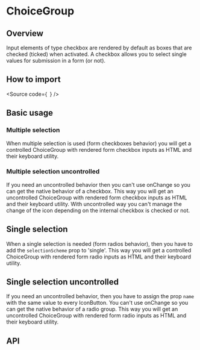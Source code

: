 

<Meta of={Stories} />

# ChoiceGroup

## Overview

Input elements of type checkbox are rendered by default as boxes that are checked (ticked) when activated.
A checkbox allows you to select single values for submission in a form (or not).

## How to import

<Source
  code={`
`}
/>

## Basic usage

<Canvas of={Stories.Base} />

### Multiple selection

When multiple selection is used (form checkboxes behavior) you will get a controlled
ChoiceGroup with rendered form checkbox inputs as HTML and their keyboard utility.

<Canvas of={Stories.MultipleSelectionControlled} />

### Multiple selection uncontrolled

If you need an uncontrolled behavior then you can't use onChange so you can get the
native behavior of a checkbox. This way you will get an uncontrolled
ChoiceGroup with rendered form checkbox inputs as HTML and their keyboard utility.
With uncontrolled way you can't manage the change of the icon depending on
the internal checkbox is checked or not.

<Canvas of={Stories.MultipleSelectionUncontrolled} />

## Single selection

When a single selection is needed (form radios behavior), then you have to
add the `selectionScheme` prop to 'single'. This way you will get a controlled
ChoiceGroup with rendered form radio inputs as HTML and their keyboard utility.

<Canvas of={Stories.SingleSelectionControlled} />

## Single selection uncontrolled

If you need an uncontrolled behavior, then you have to assign the prop `name`
with the same value to every IconButton. You can't use onChange so you can get the
native behavior of a radio group. This way you will get an uncontrolled
ChoiceGroup with rendered form radio inputs as HTML and their keyboard utility.

<Canvas of={Stories.SingleSelectionUncontrolled} />

## API

<ArgTypes of={Stories} />
